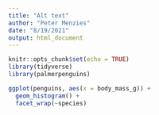 ```yaml
---
title: "Alt text"
author: "Peter Menzies"
date: "8/19/2021"
output: html_document
---
```


```r
knitr::opts_chunk$set(echo = TRUE)
library(tidyverse)
library(palmerpenguins)
```

```r
ggplot(penguins, aes(x = body_mass_g)) +
  geom_histogram() +
  facet_wrap(~species)
```

